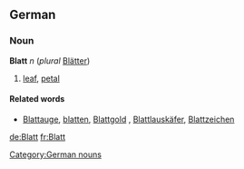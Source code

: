 ==German==
===Noun===
'''Blatt''' ''n'' (''plural'' [[Blätter]])
# [[leaf]], [[petal]]

====Related words====
* [[Blattauge]], [[blatten]], [[Blattgold]] , [[Blattlauskäfer]], [[Blattzeichen]]

[[Category:German nouns]]

[[de:Blatt]]
[[fr:Blatt]]
